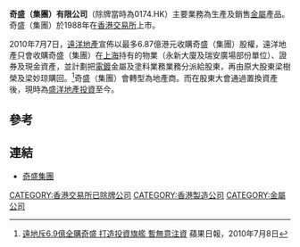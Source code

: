'''奇盛（集團）有限公司'''（除牌當時為0174.HK）主要業務為生產及銷售[[金屬|金屬]]產品。奇盛（集團）於1988年在[[香港交易所|香港交易所]]上市。

2010年7月7日，[[遠洋地產|遠洋地產]]宣佈以最多6.87億港元收購奇盛（集團）股權，遠洋地產只會收購奇盛（集團）在[[上海|上海]]持有的物業（永新大廈及瑞安廣場部份單位）、證券及現金資產，並計劃把[[電鍍|電鍍]]金屬及塗料業務業務分派給股東，再由原大股東梁樹榮及梁妙琼購回。<ref>[http://hk.apple.nextmedia.com/template/apple/art_main.php?iss_id=20100708&sec_id=15307&art_id=14217072 遠地斥6.9億全購奇盛 打造投資旗艦 暫無意注資] 蘋果日報，2010年7月8日</ref>奇盛（集團）會轉型為地產商。而在股東大會通過置換資產後，現時為[[盛洋地產投資|盛洋地產投資]]至今。

==參考==
{{reflist}}

==連結==
*[http://www.keeshing.com 奇盛集團]{{Wayback|url=http://www.keeshing.com/ |date=20200112233906 }}

[[CATEGORY:香港交易所已除牌公司|CATEGORY:香港交易所已除牌公司]]
[[CATEGORY:香港製造公司|CATEGORY:香港製造公司]]
[[CATEGORY:金屬公司|CATEGORY:金屬公司]]